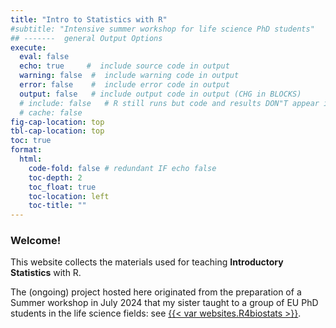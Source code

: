 ```yaml
---
title: "Intro to Statistics with R"
#subtitle: "Intensive summer workshop for life science PhD students"
## -------  general Output Options
execute:     
  eval: false
  echo: true     #  include source code in output
  warning: false  #  include warning code in output
  error: false    #  include error code in output
  output: false   # include output code in output (CHG in BLOCKS)
  # include: false   # R still runs but code and results DON"T appear in output  
  # cache: false
fig-cap-location: top
tbl-cap-location: top
toc: true
format:
  html:
    code-fold: false # redundant IF echo false 
    toc-depth: 2
    toc_float: true
    toc-location: left
    toc-title: ""
---
```



<!-- ::: {.callout-caution collapse="false"} -->
<!-- Webpage construction in progress... -->
<!-- ::: -->


### Welcome! 

This website collects the materials used for teaching **Introductory Statistics** with R.  

The (ongoing) project hosted here originated from the preparation of a Summer workshop in July 2024 that my sister taught to a group of EU PhD students in the life science fields: see [{{< var websites.R4biostats >}}]({{< var websites.R4biostats >}}).

 

